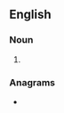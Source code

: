 ==English==

===Noun===
{{head|en|noun plural form}}

# {{plural of|healer|lang=en}}

===Anagrams===
* {{anagrams|en|a=aeehlrs|reheals}}